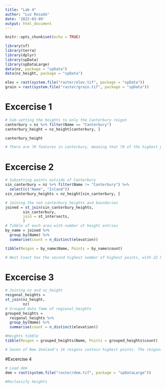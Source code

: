 ```yaml
---
title: "Lab 4"
author: "Luz Rosado"
date: '2022-03-09'
output: html_document
---
```


```r
knitr::opts_chunk$set(echo = TRUE)

library(sf)
library(terra)
library(dplyr)
library(spData)
library(spDataLarge)
data(nz, package = "spData")
data(nz_height, package = "spData")

elev = rast(system.file("raster/elev.tif", package = "spData"))
grain = rast(system.file("raster/grain.tif", package = "spData"))
```

# Excercise 1
```r
# Sub-setting the heights to only the Canterbury reigon
canterbury = nz %>% filter(Name == "Canterbury")
canterbury_height = nz_height[canterbury, ]

canterbury_height

# There are 70 features in canterbury, meaning that 70 of the highest points in New Zealand are in Canterbury
```

# Excercise 2
```r
# Subsetting points outside of Canterbury
sin_canterbury = nz %>% filter(Name != "Canterbury") %>%
  select(c("Name", "Island"))
sin_canterbury_heights = nz_height[sin_canterbury, ]

# Joining the non canterbury heights and boundaries
joined = st_join(sin_canterbury_heights, 
        sin_canterbury, 
        join = st_intersects,
        )
# Tibble of each area with number of height entries
by_name = joined %>%
  group_by(Name) %>%
  summarise(count = n_distinct(elevation))

tibble(Reigon = by_name$Name, Points = by_name$count)

# West Coast has the second highest number of highest points, with 22 highest points
```

# Excercise 3
```r
# Joining nz and nz_height
reigonal_heights = 
st_join(nz_height,
        nz)
# Grouped data fame of regional_heights
grouped_heights = 
  reigonal_heights %>%
  group_by(Name) %>%
  summarise(count = n_distinct(elevation))

#Heights tibble
tibble(Reigon = grouped_heights$Name, Points = grouped_heights$count)

# Seven of New Zealand's 16 reigons contain highest points. The reigons are Canterbury, Manawatu-Wanganui, Marlborough, Otago, Southland, Waikato, and West Coast
```

#Excercise 4
```r
# Load dem
dem = rast(system.file("raster/dem.tif", package = "spDataLarge"))

#Reclassify heights 
```